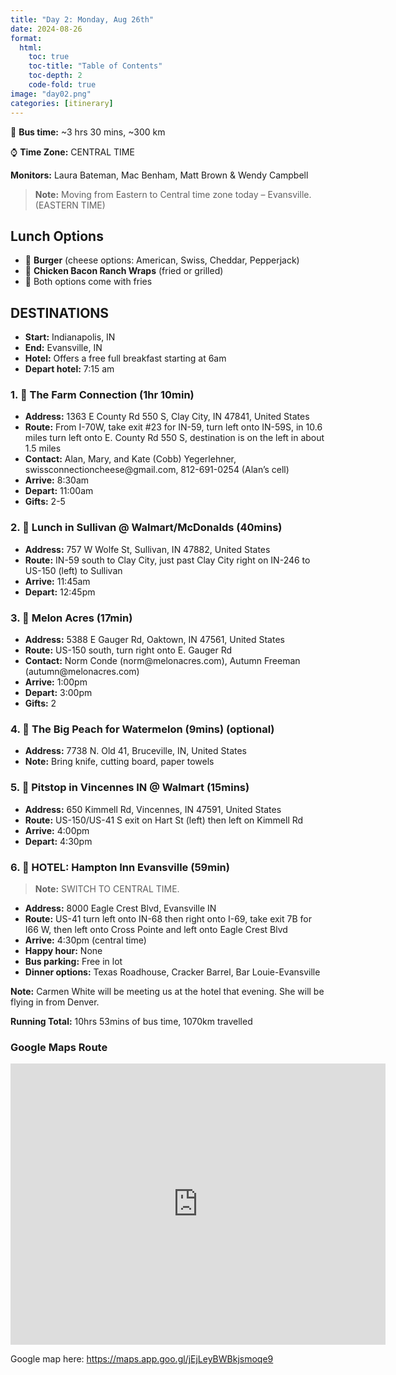 ```yaml
---
title: "Day 2: Monday, Aug 26th"
date: 2024-08-26
format:
  html:
    toc: true
    toc-title: "Table of Contents"
    toc-depth: 2
    code-fold: true
image: "day02.png"
categories: [itinerary]
---
```


🚌 **Bus time:** \~3 hrs 30 mins, \~300 km

⌚ **Time Zone:** CENTRAL TIME

**Monitors:** Laura Bateman, Mac Benham, Matt Brown & Wendy Campbell

> **Note:** Moving from Eastern to Central time zone today -- Evansville. (EASTERN TIME)

## Lunch Options

-   🍔 **Burger** (cheese options: American, Swiss, Cheddar, Pepperjack)
-   🥪 **Chicken Bacon Ranch Wraps** (fried or grilled)
-   🍟 Both options come with fries

## DESTINATIONS

-   **Start:** Indianapolis, IN\
-   **End:** Evansville, IN\
-   **Hotel:** Offers a free full breakfast starting at 6am\
-   **Depart hotel:** 7:15 am

### 1. 🐄 **The Farm Connection** (1hr 10min)

-   **Address:** 1363 E County Rd 550 S, Clay City, IN 47841, United States \
-   **Route:** From I-70W, take exit #23 for IN-59, turn left onto IN-59S, in 10.6 miles turn left onto E. County Rd 550 S, destination is on the left in about 1.5 miles\
-   **Contact:** Alan, Mary, and Kate (Cobb) Yegerlehner, swissconnectioncheese\@gmail.com, 812-691-0254 (Alan's cell)\
-   **Arrive:** 8:30am\
-   **Depart:** 11:00am\
-   **Gifts:** 2-5

### 2. 🍔 **Lunch in Sullivan \@ Walmart/McDonalds** (40mins)

-   **Address:** 757 W Wolfe St, Sullivan, IN 47882, United States\
-   **Route:** IN-59 south to Clay City, just past Clay City right on IN-246 to US-150 (left) to Sullivan\
-   **Arrive:** 11:45am\
-   **Depart:** 12:45pm

### 3. 🍉 **Melon Acres** (17min)

-   **Address:** 5388 E Gauger Rd, Oaktown, IN 47561, United States\
-   **Route:** US-150 south, turn right onto E. Gauger Rd\
-   **Contact:** Norm Conde (norm\@melonacres.com), Autumn Freeman (autumn\@melonacres.com)\
-   **Arrive:** 1:00pm\
-   **Depart:** 3:00pm\
-   **Gifts:** 2

### 4. 🍉 **The Big Peach for Watermelon** (9mins) (optional)

-   **Address:** 7738 N. Old 41, Bruceville, IN, United States\
-   **Note:** Bring knife, cutting board, paper towels

### 5. 🛒 **Pitstop in Vincennes IN \@ Walmart** (15mins)

-   **Address:** 650 Kimmell Rd, Vincennes, IN 47591, United States\
-   **Route:** US-150/US-41 S exit on Hart St (left) then left on Kimmell Rd\
-   **Arrive:** 4:00pm\
-   **Depart:** 4:30pm

### 6. 🏨 **HOTEL:** Hampton Inn Evansville (59min)

> **Note:** SWITCH TO CENTRAL TIME.

-   **Address:** 8000 Eagle Crest Blvd, Evansville IN\
-   **Route:** US-41 turn left onto IN-68 then right onto I-69, take exit 7B for I66 W, then left onto Cross Pointe and left onto Eagle Crest Blvd\
-   **Arrive:** 4:30pm (central time)\
-   **Happy hour:** None\
-   **Bus parking:** Free in lot\
-   **Dinner options:** Texas Roadhouse, Cracker Barrel, Bar Louie-Evansville

**Note:** Carmen White will be meeting us at the hotel that evening. She will be flying in from Denver.

**Running Total:** 10hrs 53mins of bus time, 1070km travelled

### Google Maps Route

<iframe src="https://www.google.com/maps/embed?pb=!1m58!1m12!1m3!1d1360675.9006497539!2d-88.19692865130257!3d38.865290797129596!2m3!1f0!2f0!3f0!3m2!1i1024!2i768!4f13.1!4m43!3e0!4m5!1s0x886b50bcef7d9515%3A0x17d65e8eaaab3e56!2sHampton%20Inn%20Indianapolis%20Downtown%20Across%20from%20Circle%20Centre%2C%20105%20S%20Meridian%20St%2C%20Indianapolis%2C%20IN%2046225%2C%20United%20States!3m2!1d39.7653894!2d-86.15762699999999!4m5!1s0x886d08405320b46b%3A0x2e1b631ead8145d2!2s1363%20E%20County%20Rd%20550%20S%2C%20Clay%20City%2C%20IN%2047841%2C%20USA!3m2!1d39.307518!2d-87.08443!4m5!1s0x886d8f0bc6af23bd%3A0x3d177683e0b81ea3!2s757%20W%20Wolfe%20St%2C%20Sullivan%2C%20IN%2047882%2C%20USA!3m2!1d39.1010677!2d-87.4241124!4m5!1s0x886df3ebcd8fc6ad%3A0x18a0e9b4b66b4a84!2s5388%20E%20Gauger%20Rd%2C%20Oaktown%2C%20IN%2047561%2C%20USA!3m2!1d38.8926829!2d-87.4435984!4m5!1s0x886df9fc13072e21%3A0x29748f79bcfc368!2s7738%20Old%2041%20N%2C%20Bruceville%2C%20IN%2047516%2C%20USA!3m2!1d38.789457399999996!2d-87.4668812!4m5!1s0x886dffdf6e470307%3A0x5bd055cf5d83cccd!2s650%20Kimmell%20Rd%2C%20Vincennes%2C%20IN%2047591%2C%20USA!3m2!1d38.6626103!2d-87.5051464!4m5!1s0x886e2c993192dcfb%3A0x2ed89bf31175d8e0!2s8000%20Eagle%20Crest%20Blvd%2C%20Evansville%2C%20IN%2047715%2C%20USA!3m2!1d37.9755142!2d-87.45510449999999!5e1!3m2!1sen!2sca!4v1724290750107!5m2!1sen!2sca" width="600" height="450" style="border:0;" allowfullscreen loading="lazy" referrerpolicy="no-referrer-when-downgrade">

</iframe>

Google map here: <https://maps.app.goo.gl/jEjLeyBWBkjsmoqe9>
